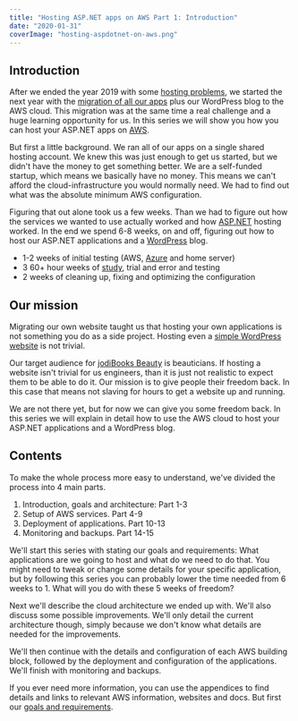 ```yaml
---
title: "Hosting ASP.NET apps on AWS Part 1: Introduction"
date: "2020-01-31"
coverImage: "hosting-aspdotnet-on-aws.png"
---
```


## Introduction

After we ended the year 2019 with some [hosting problems](https://blog.jodibooks.com/2019/12/hosting-problemen/), we started the next year with the [migration of all our apps](https://blog.jodibooks.com/2020/01/wat-houdt-een-website-migratie-in/) plus our WordPress blog to the AWS cloud. This migration was at the same time a real challenge and a huge learning opportunity for us. In this series we will show you how you can host your ASP.NET apps on [AWS](http://aws.amazon.com).

But first a little background. We ran all of our apps on a single shared hosting account. We knew this was just enough to get us started, but we didn't have the money to get something better. We are a self-funded startup, which means we basically have no money. This means we can't afford the cloud-infrastructure you would normally need. We had to find out what was the absolute minimum AWS configuration.

Figuring that out alone took us a few weeks. Than we had to figure out how the services we wanted to use actually worked and how [ASP.NET](https://dotnet.microsoft.com/apps/aspnet) hosting worked. In the end we spend 6-8 weeks, on and off, figuring out how to host our ASP.NET applications and a [WordPress](https://wordpress.org/) blog.

- 1-2 weeks of initial testing (AWS, [Azure](https://azure.microsoft.com/en-us/) and home server)
- 3 60+ hour weeks of [study](https://aws.amazon.com/training/), trial and error and testing
- 2 weeks of cleaning up, fixing and optimizing the configuration

## Our mission

Migrating our own website taught us that hosting your own applications is not something you do as a side project. Hosting even a [simple WordPress website](http://blog.jodibooks.com) is not trivial.

Our target audience for [jodiBooks Beauty](http://jodibooks.com) is beauticians. If hosting a website isn't trivial for us engineers, than it is just not realistic to expect them to be able to do it. Our mission is to give people their freedom back. In this case that means not slaving for hours to get a website up and running.

We are not there yet, but for now we can give you some freedom back. In this series we will explain in detail how to use the AWS cloud to host your ASP.NET applications and a WordPress blog.

## Contents

To make the whole process more easy to understand, we've divided the process into 4 main parts.

1. Introduction, goals and architecture: Part 1-3
2. Setup of AWS services. Part 4-9
3. Deployment of applications. Part 10-13
4. Monitoring and backups. Part 14-15

We'll start this series with stating our goals and requirements: What applications are we going to host and what do we need to do that. You might need to tweak or change some details for your specific application, but by following this series you can probably lower the time needed from 6 weeks to 1. What will you do with these 5 weeks of freedom?

Next we'll describe the cloud architecture we ended up with. We'll also discuss some possible improvements. We'll only detail the current architecture though, simply because we don't know what details are needed for the improvements.

We'll then continue with the details and configuration of each AWS building block, followed by the deployment and configuration of the applications. We'll finish with monitoring and backups.

If you ever need more information, you can use the appendices to find details and links to relevant AWS information, websites and docs. But first our [goals and requirements](https://blog.jodibooks.com/2020/01/hosting-asp-net-apps-aws-part-2-goals-and-requirements/).
